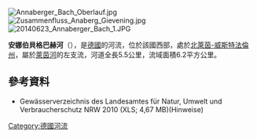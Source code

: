 {{Expand language|1=de|time=2020-07-07T17:38:27+00:00}}
{{Coord|50|42|59.25|N|7|8|31.43|E|display=title}}

[[Image:Annaberger_Bach_Oberlauf.jpg|right]]
[[Image:Zusammenfluss_Anaberg_Gievening.jpg|right]]
[[Image:20140623_Annaberger_Bach_1.JPG|right]]

'''安娜伯貝格巴赫河'''（{{lang-de|Annaberger Bach}}），是[[德國|德國]]的河流，位於該國西部，處於[[北萊茵-威斯特法倫州|北萊茵-威斯特法倫州]]，屬於[[萊茵河|萊茵河]]的左支流，河道全長5.5公里，流域面積6.2平方公里。

==參考資料==
* Gewässerverzeichnis des Landesamtes für Natur, Umwelt und Verbraucherschutz NRW 2010 (XLS; 4,67 MB)(Hinweise)

{{Germany-geo-stub}}
[[Category:德國河流|Category:德國河流]]